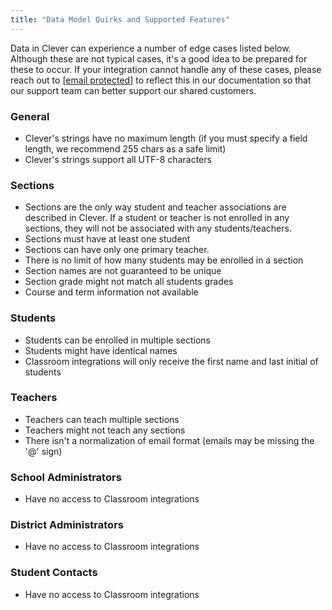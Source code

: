 ```yaml
---
title: "Data Model Quirks and Supported Features"
---
```


Data in Clever can experience a number of edge cases listed below. Although these are not typical cases, it's a good idea to be prepared for these to occur. If your integration cannot handle any of these cases, please reach out to [\[email protected\]](/cdn-cgi/l/email-protection#6c050218090b1e0d180503021f2c0f00091a091e420f0301) to reflect this in our documentation so that our support team can better support our shared customers.

### General

* Clever's strings have no maximum length (if you must specify a field length, we recommend 255 chars as a safe limit)
* Clever's strings support all UTF-8 characters

### Sections

* Sections are the only way student and teacher associations are described in Clever. If a student or teacher is not enrolled in any sections, they will not be associated with any students/teachers.
* Sections must have at least one student
* Sections can have only one primary teacher.
* There is no limit of how many students may be enrolled in a section
* Section names are not guaranteed to be unique
* Section grade might not match all students grades
* Course and term information not available

### Students

* Students can be enrolled in multiple sections
* Students might have identical names
* Classroom integrations will only receive the first name and last initial of students

### Teachers

* Teachers can teach multiple sections
* Teachers might not teach any sections
* There isn't a normalization of email format (emails may be missing the '@' sign)

### School Administrators

* Have no access to Classroom integrations

### District Administrators

* Have no access to Classroom integrations

### Student Contacts

* Have no access to Classroom integrations